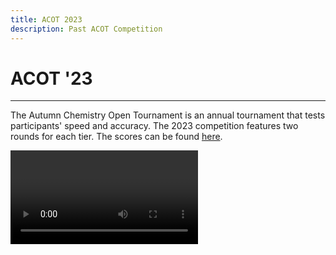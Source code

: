 ```yaml
---
title: ACOT 2023
description: Past ACOT Competition
---
```


# ACOT '23

---

The Autumn Chemistry Open Tournament is an annual tournament that tests participants' speed and accuracy.
The 2023 competition features two rounds for each tier.
The scores can be found [here](https://docs.google.com/spreadsheets/d/16zHD_Juqo1GxhXXLPkUGCVkeETC_OcWiGpU91tjXYWA/edit?usp=sharing).

<Video title="Award Ceremony" youtubeId="4sjyPMTBgAE">

## Resources

---

| Section                  | Bronze                                                                                     | Silver                                                                                     | Gold                                                                                       |
| ------------------------ | ------------------------------------------------------------------------------------------ | ------------------------------------------------------------------------------------------ | ------------------------------------------------------------------------------------------ |
| Round I (key at the end) | [Link](https://drive.google.com/file/d/1LPZ3grlj-Sutis6k387x4yBKeaK77dgb/view?usp=sharing) | [Link](https://drive.google.com/file/d/14wATKvn4XeZgT43H4oh5zdtJPItrpcTN/view?usp=sharing) | [Link](https://drive.google.com/file/d/1mt3oAL2xHYzfbl3xM50A00bWwrCNfrK5/view?usp=sharing) |
| Round I (sols)           | [Link](https://drive.google.com/file/d/1XLQu1KNP294pyTl4VgwIiL3AEphtaCyj/view?usp=sharing) | [Link](https://drive.google.com/file/d/1ofhhpV-qwqLz0935K6UJdNQnE5Ctx2R9/view?usp=sharing) | [Link](https://drive.google.com/file/d/1vr8U_Vzx3Hy7JxZSZSypH9RUqKKd-GIF/view?usp=sharing) |
| Round II                 | [Link](https://drive.google.com/file/d/1JSe44edRuFbQO2j-IxihM8Y4VccXhCpU/view?usp=sharing) | [Link](https://drive.google.com/file/d/1LpetoghfsHywz80S1XuTJLKJEacMozUw/view?usp=sharing) | [Link](https://drive.google.com/file/d/1pBhmsB_7RtaCBV-hJsI9BqvdO8kKnFQn/view?usp=sharing) |
